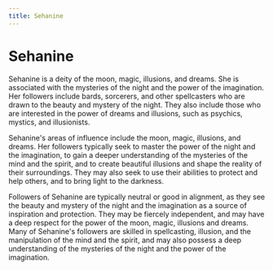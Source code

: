 ```yaml
---
title: Sehanine
---
```

# Sehanine

Sehanine is a deity of the moon, magic, illusions, and dreams. She is associated with the mysteries of the night and the power of the imagination. Her followers include bards, sorcerers, and other spellcasters who are drawn to the beauty and mystery of the night. They also include those who are interested in the power of dreams and illusions, such as psychics, mystics, and illusionists.

Sehanine's areas of influence include the moon, magic, illusions, and dreams. Her followers typically seek to master the power of the night and the imagination, to gain a deeper understanding of the mysteries of the mind and the spirit, and to create beautiful illusions and shape the reality of their surroundings. They may also seek to use their abilities to protect and help others, and to bring light to the darkness.

Followers of Sehanine are typically neutral or good in alignment, as they see the beauty and mystery of the night and the imagination as a source of inspiration and protection. They may be fiercely independent, and may have a deep respect for the power of the moon, magic, illusions and dreams. Many of Sehanine's followers are skilled in spellcasting, illusion, and the manipulation of the mind and the spirit, and may also possess a deep understanding of the mysteries of the night and the power of the imagination.



